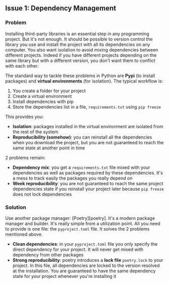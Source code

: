 ## Issue 1: Dependency Management

### Problem

Installing third-party libraries is an essential step in any programming project. But it's not
enough. It should be possible to version control the library you use and install the project with
all its dependencies on any computer. You also want isolation to avoid mixing dependencies between
different projects. Indeed if you have different projects depending on the same library but with a
different version, you don't want them to conflict with each other.

The standard way to tackle these problems in Python are **Pypi** (to install packages) and **virtual
environments** (for isolation). The typical workflow is:

1. You create a folder for your project
2. Create a virtual environment
3. Install dependencies with pip
4. Store the dependencies list in a file, `requirements.txt` using `pip freeze`

This provides you:

- **Isolation**: packages installed in the virtual environment are isolated from the rest of the
  system
- **Reproducibility (somehow)**: you can reinstall all the dependencies when you download the
  project, but you are not guaranteed to reach the same state at another point in time

2 problems remain:

- **Dependency mix**: you get a `requirements.txt` file mixed with your dependencies as well as
  packages required by these dependencies. It's a mess to track easily the packages you really
  depend on
- **Week reproducibility**: you are not guaranteed to reach the same project dependencies state if
  you reinstall your project later because `pip freeze` does not lock dependencies

### Solution

Use another package manager: [Poetry][poetry]. It's a modern package manager and builder. It's
really simple from a utilization point. All you need to provide is one file: the `pyproject.toml`
file. It solves the 2 problems mentioned above.

- **Clean dependencies**: in your `pyproject.toml` file you only specify the direct dependency for
  your project. It will never get mixed with dependency from other packages
- **Strong reproducibility**: poetry introduces a **lock file** `poetry.lock` to your project. In
  this file, all dependencies are locked to the version resolved at the installation. You are
  guaranteed to have the same dependency state for your project whenever you're installing it
